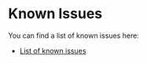 # Known Issues

You can find a list of known issues here:

- [List of known issues](https://github.com/hgb-bin-proteomics/MSAnnika/issues)
